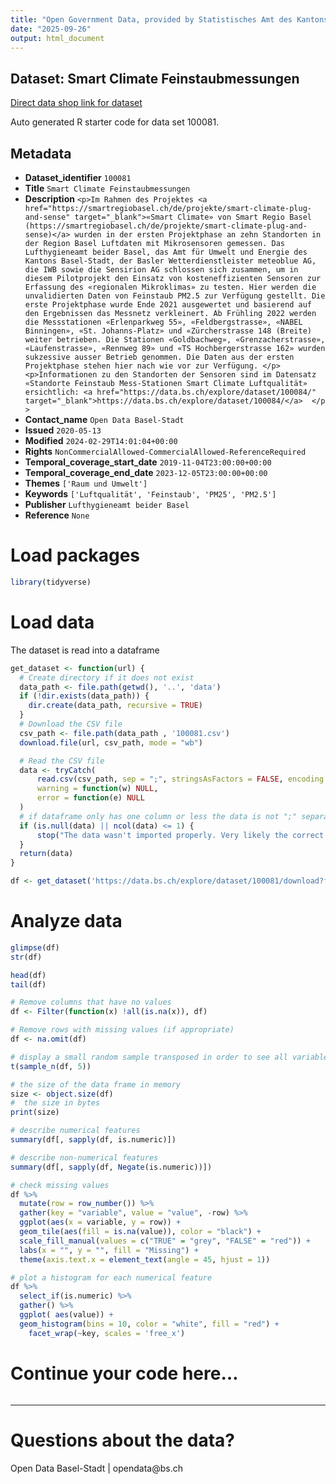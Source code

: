 ```yaml
---
title: "Open Government Data, provided by Statistisches Amt des Kantons Basel-Stadt - DCC Data Competence Center"
date: "2025-09-26"
output: html_document
---
```


## Dataset: Smart Climate Feinstaubmessungen

[Direct data shop link for dataset](https://data.bs.ch/explore/dataset/100081)

Auto generated R starter code for data set 100081.

## Metadata

- **Dataset_identifier** `100081`
- **Title** `Smart Climate Feinstaubmessungen`
- **Description** `<p>Im Rahmen des Projektes <a href="https://smartregiobasel.ch/de/projekte/smart-climate-plug-and-sense" target="_blank">«Smart Climate» von Smart Regio Basel (https://smartregiobasel.ch/de/projekte/smart-climate-plug-and-sense)</a> wurden in der ersten Projektphase an zehn Standorten in der Region Basel Luftdaten mit Mikrosensoren gemessen. Das Lufthygieneamt beider Basel, das Amt für Umwelt und Energie des Kantons Basel-Stadt, der Basler Wetterdienstleister meteoblue AG, die IWB sowie die Sensirion AG schlossen sich zusammen, um in diesem Pilotprojekt den Einsatz von kosteneffizienten Sensoren zur Erfassung des «regionalen Mikroklimas» zu testen. Hier werden die unvalidierten Daten von Feinstaub PM2.5 zur Verfügung gestellt. Die erste Projektphase wurde Ende 2021 ausgewertet und basierend auf den Ergebnissen das Messnetz verkleinert. Ab Frühling 2022 werden die Messstationen «Erlenparkweg 55», «Feldbergstrasse», «NABEL Binningen», «St. Johanns-Platz» und «Zürcherstrasse 148 (Breite) weiter betrieben. Die Stationen «Goldbachweg», «Grenzacherstrasse», «Laufenstrasse», «Rennweg 89» und «TS Hochbergerstrasse 162» wurden sukzessive ausser Betrieb genommen. Die Daten aus der ersten Projektphase stehen hier nach wie vor zur Verfügung. </p><p>Informationen zu den Standorten der Sensoren sind im Datensatz «Standorte Feinstaub Mess-Stationen Smart Climate Luftqualität» ersichtlich: <a href="https://data.bs.ch/explore/dataset/100084/" target="_blank">https://data.bs.ch/explore/dataset/100084/</a>  </p>`
- **Contact_name** `Open Data Basel-Stadt`
- **Issued** `2020-05-13`
- **Modified** `2024-02-29T14:01:04+00:00`
- **Rights** `NonCommercialAllowed-CommercialAllowed-ReferenceRequired`
- **Temporal_coverage_start_date** `2019-11-04T23:00:00+00:00`
- **Temporal_coverage_end_date** `2023-12-05T23:00:00+00:00`
- **Themes** `['Raum und Umwelt']`
- **Keywords** `['Luftqualität', 'Feinstaub', 'PM25', 'PM2.5']`
- **Publisher** `Lufthygieneamt beider Basel`
- **Reference** `None`


# Load packages

```r

library(tidyverse)
```

# Load data

The dataset is read into a dataframe

```r
get_dataset <- function(url) {
  # Create directory if it does not exist
  data_path <- file.path(getwd(), '..', 'data')
  if (!dir.exists(data_path)) {
    dir.create(data_path, recursive = TRUE)
  }
  # Download the CSV file
  csv_path <- file.path(data_path , '100081.csv')
  download.file(url, csv_path, mode = "wb")

  # Read the CSV file
  data <- tryCatch(
      read.csv(csv_path, sep = ";", stringsAsFactors = FALSE, encoding = "UTF-8"),
      warning = function(w) NULL,
      error = function(e) NULL
  )
  # if dataframe only has one column or less the data is not ";" separated
  if (is.null(data) || ncol(data) <= 1) {
      stop("The data wasn't imported properly. Very likely the correct separator couldn't be found.\nPlease check the dataset manually and adjust the code.")
  }
  return(data)
}
```

```r

df <- get_dataset('https://data.bs.ch/explore/dataset/100081/download?format=csv&timezone=Europe%2FZurich')

```

# Analyze data

```r

glimpse(df)
str(df)

head(df)
tail(df)

```

```r
# Remove columns that have no values
df <- Filter(function(x) !all(is.na(x)), df)

# Remove rows with missing values (if appropriate)
df <- na.omit(df)
```

```r
# display a small random sample transposed in order to see all variables
t(sample_n(df, 5))
```

```r
# the size of the data frame in memory
size <- object.size(df)
#  the size in bytes
print(size)
```

```r
# describe numerical features
summary(df[, sapply(df, is.numeric)])
```

```r
# describe non-numerical features
summary(df[, sapply(df, Negate(is.numeric))])
```

```r
# check missing values
df %>%
  mutate(row = row_number()) %>%
  gather(key = "variable", value = "value", -row) %>%
  ggplot(aes(x = variable, y = row)) +
  geom_tile(aes(fill = is.na(value)), color = "black") +
  scale_fill_manual(values = c("TRUE" = "grey", "FALSE" = "red")) +
  labs(x = "", y = "", fill = "Missing") +
  theme(axis.text.x = element_text(angle = 45, hjust = 1))
```

```r
# plot a histogram for each numerical feature
df %>%
  select_if(is.numeric) %>%
  gather() %>%
  ggplot( aes(value)) +
  geom_histogram(bins = 10, color = "white", fill = "red") +
    facet_wrap(~key, scales = 'free_x')
```

# Continue your code here...

```r

```
------------------------------------------------------------------------

# Questions about the data?

Open Data Basel-Stadt | opendata@bs.ch
